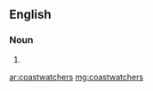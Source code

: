 ==English==

===Noun===
{{head|en}}

# {{plural of|coastwatcher}}

[[ar:coastwatchers]]
[[mg:coastwatchers]]